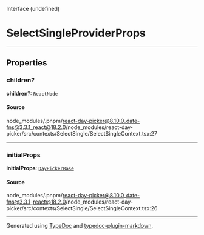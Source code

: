 <SectionTitle>Interface (undefined)</SectionTitle>

# SelectSingleProviderProps

---

## Properties

<a id="children" name="children"></a>

### children?

<SignatureMemberIdentifier>**children**?: `ReactNode`</SignatureMemberIdentifier>

#### Source

node\_modules/.pnpm/react-day-picker@8.10.0\_date-fns@3.3.1\_react@18.2.0/node\_modules/react-day-picker/src/contexts/SelectSingle/SelectSingleContext.tsx:27

***

<a id="initialprops" name="initialprops"></a>

### initialProps

<SignatureMemberIdentifier>**initialProps**: [`DayPickerBase`](/api/main/interfaces/DayPickerBase.md)</SignatureMemberIdentifier>

#### Source

node\_modules/.pnpm/react-day-picker@8.10.0\_date-fns@3.3.1\_react@18.2.0/node\_modules/react-day-picker/src/contexts/SelectSingle/SelectSingleContext.tsx:26

***

Generated using [TypeDoc](https://typedoc.org) and [typedoc-plugin-markdown](https://typedoc-plugin-markdown.org).
